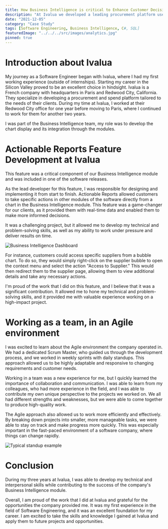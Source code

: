```yaml
---
title: How Business Intelligence is critical to Enhance Customer Decision-Making
description: "At Ivalua we developed a leading procurement platform used by hundreds of companies worldwide."
date: "2021-12-05"
category: "Case Study"
tags: [Software Engineering, Business Intelligence, C#, SQL]
featuredImage: "../../../src/images/analytics.jpg"
pinned: true
---
```


# Introduction about Ivalua

My journey as a Software Engineer began with Ivalua, where I had my first working experience (outside of internships). Starting my career in the Silicon Valley proved to be an excellent choice in hindsight. Ivalua is a French company with headquarters in Paris and Redwood City, California. They specialize in developing a procurement and spend platform tailored to the needs of their clients.
During my time at Ivalua, I worked at their Redwood City office for one year before moving to Paris, where I continued to work for them for another two years.

I was part of the Business Intelligence team, my role was to develop the chart display and its integration through the modules.


# Actionable Reports Feature Development at Ivalua

This feature was a critical component of our Business Intelligence module and was included in one of the software releases.

As the lead developer for this feature, I was responsible for designing and implementing it from start to finish. Actionable Reports allowed customers to take specific actions in other modules of the software directly from a chart in the Business Intelligence module. This feature was a game-changer for our clients, as it provided them with real-time data and enabled them to make more informed decisions.

It was a challenging project, but it allowed me to develop my technical and problem-solving skills, as well as my ability to work under pressure and deliver results on time.

![Business Intelligence Dashboard](contextMenu.png)

For instance, customers could access specific suppliers from a bubble chart. To do so, they would simply right-click on the supplier bubble to open the context menu and select the action "Access to Supplier." This would then redirect them to the supplier page, allowing them to view additional details and take any necessary actions.

I'm proud of the work that I did on this feature, and I believe that it was a significant contribution. It allowed me to hone my technical and problem-solving skills, and it provided me with valuable experience working on a high-impact project.


# Working as a team, in an Agile environment

I was excited to learn about the Agile environment the company operated in. We had a dedicated Scrum Master, who guided us through the development process, and we worked in weekly sprints with daily standups. This approach allowed us to be highly adaptable and responsive to changing requirements and customer needs.

Working in a team was a new experience for me, but I quickly learned the importance of collaboration and communication. I was able to learn from my colleagues, who had more experience in the field, and I was able to contribute my own unique perspective to the projects we worked on. We all had different strengths and weaknesses, but we were able to come together to produce high-quality work.

The Agile approach also allowed us to work more efficiently and effectively. By breaking down projects into smaller, more manageable tasks, we were able to stay on track and make progress more quickly. This was especially important in the fast-paced environment of a software company, where things can change rapidly.

![Typical standup example](agile.jpg)

# Conclusion

During my three years at Ivalua, I was able to develop my technical and interpersonal skills while contributing to the success of the company's Business Intelligence module.

Overall, I am proud of the work that I did at Ivalua and grateful for the opportunities the company provided me. It was my first experience in the field of Software Engineering, and it was an excellent foundation for my career. I am excited to take the skills and knowledge I gained at Ivalua and apply them to future projects and opportunities.